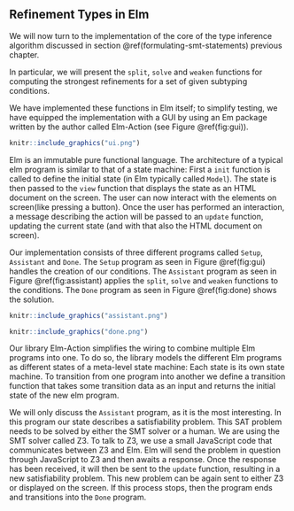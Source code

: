 ## Refinement Types in Elm

We will now turn to the implementation of the core of the type inference algorithm discussed in section \@ref(formulating-smt-statements) previous chapter.

In particular, we will present the `split`, `solve` and `weaken` functions for computing the strongest refinements for a set of given subtyping conditions.

We have implemented these functions in Elm itself; to simplify testing, we have equipped the implementation with a GUI by using an Em package written by the author called Elm-Action \cite{elmAction} (see Figure \@ref(fig:gui)).

```r
knitr::include_graphics("ui.png")
```

Elm is an immutable pure functional language. The architecture of a typical elm program is similar to that of a state machine: First a `init` function is called to define the initial state (in Elm typically called `Model`). The state is then passed to the `view` function that displays the state as an HTML document on the screen. The user can now interact with the elements on screen(like pressing a button). Once the user has performed an interaction, a message describing the action will be passed to an `update` function, updating the current state (and with that also the HTML document on screen).

Our implementation consists of three different programs called `Setup`, `Assistant` and `Done`. The `Setup` program as seen in Figure \@ref(fig:gui) handles the creation of our conditions. The `Assistant` program as seen in Figure \@ref(fig:assistant) applies the `split`, `solve` and `weaken` functions to the conditions. The `Done` program as seen in Figure \@ref(fig:done) shows the solution. 

```r
knitr::include_graphics("assistant.png")
```

```r
knitr::include_graphics("done.png")
```

Our library Elm-Action simplifies the wiring to combine multiple Elm programs into one. To do so, the library models the different Elm programs as different states of a meta-level state machine: Each state is its own state machine. To transition from one program into another we define a transition function that takes some transition data as an input and returns the initial state of the new elm program.

We will only discuss the `Assistant` program, as it is the most interesting. In this program our state describes a satisfiability problem. This SAT problem needs to be solved by either the SMT solver or a human. We are using the SMT solver called Z3. To talk to Z3, we use a small JavaScript code that communicates between Z3 and Elm. Elm will send the problem in question through JavaScript to Z3 and then awaits a response. Once the response has been received, it will then be sent to the `update` function, resulting in a new satisfiability problem. This new problem can be again sent to either Z3 or displayed on the screen. If this process stops, then the program ends and transitions into the `Done` program.

